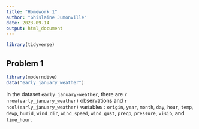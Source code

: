 ```yaml
---
title: "Homework 1"
author: "Ghislaine Jumonville"
date: 2023-09-14
output: html_document
---
```


```r
library(tidyverse)
```

## Problem 1

```r
library(moderndive)
data("early_january_weather")
```

In the dataset `early_january-weather`, there are `r nrow(early_january_weather)` observations and `r ncol(early_january_weather)` variables : `origin`, `year`, `month`, `day`, `hour`, `temp`, `dewp`, `humid`, `wind_dir`, `wind_speed`, `wind_gust`, `precp`, `pressure`, `visib`, and `time_hour`.



